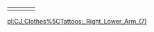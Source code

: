 {| border="1"
| {{Clothes|index=0|type=7|model=7cross|texture=7CROSS}}
| {{Clothes|index=1|type=7|model=7cross2|texture=7CROSS2}}
| {{Clothes|index=2|type=7|model=7cross3|texture=7CROSS3}}
| {{Clothes|index=3|type=7|model=7mary|texture=7MARY}}
|}

[[/pl:CJ_Clothes%5CTattoos:_Right_Lower_Arm_(7).md|pl:CJ_Clothes%5CTattoos:_Right_Lower_Arm_(7)]]